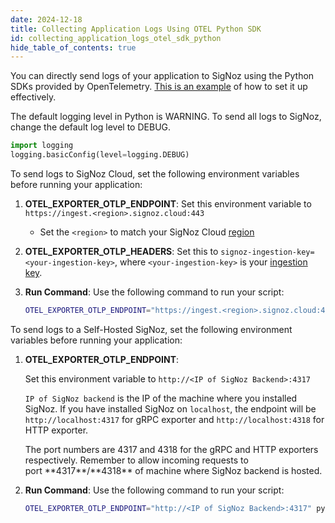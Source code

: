 ```yaml
---
date: 2024-12-18
title: Collecting Application Logs Using OTEL Python SDK
id: collecting_application_logs_otel_sdk_python
hide_table_of_contents: true
---
```


You can directly send logs of your application to SigNoz using the Python SDKs provided by OpenTelemetry. [This is an example](https://github.com/open-telemetry/opentelemetry-python/tree/main/docs/examples/logs) of how to 
set it up effectively.

<Admonition>
The default logging level in Python is WARNING. To send all logs to SigNoz, change the default log level to DEBUG.

```python
import logging
logging.basicConfig(level=logging.DEBUG)
```
</Admonition>

<Tabs entityName="plans">

<TabItem value="signoz-cloud" label="SigNoz Cloud" default>

To send logs to SigNoz Cloud, set the following environment variables before running your application:

1. **OTEL_EXPORTER_OTLP_ENDPOINT**:
   Set this environment variable to `https://ingest.<region>.signoz.cloud:443`

   - Set the `<region>` to match your SigNoz Cloud [region](https://signoz.io/docs/ingestion/signoz-cloud/overview/#endpoint)


2. **OTEL_EXPORTER_OTLP_HEADERS**:
   Set this to `signoz-ingestion-key=<your-ingestion-key>`, where `<your-ingestion-key>` is your [ingestion key](https://signoz.io/docs/ingestion/signoz-cloud/keys/).

3. **Run Command**:
   Use the following command to run your script:

   ```bash
   OTEL_EXPORTER_OTLP_ENDPOINT="https://ingest.<region>.signoz.cloud:443" OTEL_EXPORTER_OTLP_HEADERS="signoz-ingestion-key=<SIGNOZ_INGESTION_KEY>" python3 example.py
   ```

</TabItem>

<TabItem value="self-host" label="Self-Host" default>

To send logs to a Self-Hosted SigNoz, set the following environment variables before running your application:

1. **OTEL_EXPORTER_OTLP_ENDPOINT**:
   
   Set this environment variable to `http://<IP of SigNoz Backend>:4317`
   
   `IP of SigNoz backend` is the IP of the machine where you installed SigNoz. If you have installed SigNoz on `localhost`, the endpoint will be `http://localhost:4317` for gRPC exporter and `http://localhost:4318` for HTTP exporter.
     
    <Admonition>
     The port numbers are 4317 and 4318 for the gRPC and HTTP exporters respectively. Remember to allow incoming requests to port **4317**/**4318** of machine where SigNoz backend is hosted.
    </Admonition>
2. **Run Command**:
   Use the following command to run your script:

   ```bash
   OTEL_EXPORTER_OTLP_ENDPOINT="http://<IP of SigNoz Backend>:4317" python3 example.py
   ```

</TabItem>

</Tabs>
